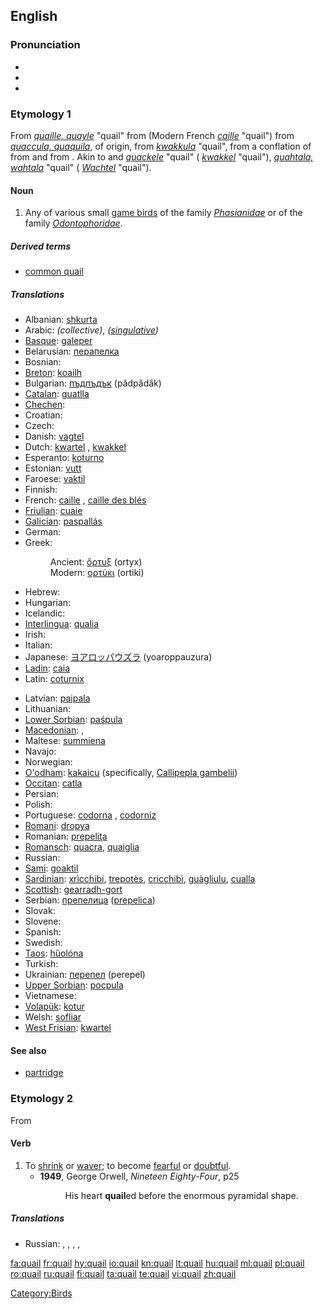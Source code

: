 {{wikipedia}}
==English==

===Pronunciation===
* {{IPA|/ˈkweɪl/}}
* {{audio|en-us-quail.ogg|Audio (US)}}
* {{rhymes|eɪl}}

===Etymology 1===
From {{etyl|enm|-}} ''[[quaille#Middle English|quaille, quayle]]'' "quail" from {{etyl|fro}} {{term|quaille}} (Modern French ''[[caille#French|caille]]'' "quail") from {{etyl|ML.}} ''[[quaccula|quaccula, quaquila]]'', of {{etyl|gem}} origin, from {{etyl|frk}} ''[[kwakkula#Frankish|kwakkula]]'' "quail", from a {{etyl|gem|-}} conflation of {{proto|Germanic|kwak-|to shake, swing|lang=en}} from {{proto|Indo-European|gwog-|to shake, swing|lang=en}} and {{proto|Germanic|hwahtalō|a bird, quail|lang=en}} from {{proto|Indo-European|kwokt-|quail|lang=en}}. Akin to {{etyl|dum|-}} and {{etyl|gml|-}} ''[[quackele#Middle Dutch|quackele]]'' "quail" ({{etyl|nl|-}} ''[[kwakkel#Dutch|kwakkel]]'' "quail"), {{etyl|goh|-}} ''[[wahtala#Old High German|quahtala, wahtala]]'' "quail" ({{etyl|de|-}} ''[[Wachtel#German|Wachtel]]'' "quail").


====Noun====
{{en-noun}}

# Any of various small [[game bird]]s of the family ''[[Phasianidae]]'' or of the family ''[[Odontophoridae]]''.

=====Derived terms=====
* [[common quail]]

=====Translations=====
{{trans-top|Any of various small game birds of the family Phasianidae or of the family Odontophoridae}}
* Albanian: [[shkurta]]
* Arabic: {{Arab|[[سمانى]]}} {{IPAchar|(sumānā)}} {{f}} ''(collective)'', {{Arab|[[سماناة]]}} {{IPAchar|(sumānāh)}} {{f}} ''([[singulative]])''
* [[Basque]]: [[galeper]]
* Belarusian: [[перапелка]] {{f}}
* Bosnian: {{t-|bs|prepelica|f}}
* [[Breton]]: [[koailh]]
* Bulgarian: [[пъдпъдък]] (pâdpâdâk) {{m}}
* [[Catalan]]: [[guatlla]] {{f}}
* [[Chechen]]: {{tø|ce|лекъ}}
* Croatian: {{t-|hr|prepelica|f}}
* Czech: {{t-|cs|křepelka|f}}
* Danish: [[vagtel]]
* Dutch: [[kwartel]] {{m}}, [[kwakkel]] {{m}}
* Esperanto: [[koturno]]
* Estonian: [[vutt]]
* Faroese: [[vaktil]]
* Finnish: {{t+|fi|viiriäinen}}
* French: [[caille]] {{f}}, [[caille des blés]] {{f}}
* [[Friulian]]: [[cuaie]]
* [[Galician]]: [[paspallás]]
* German: {{t+|de|Wachtel|f}}
* Greek:
*: Ancient: [[ὄρτυξ]] (ortyx) {{m}}
*: Modern: [[ορτύκι]] (ortiki)
* Hebrew: {{t|he|שליו|m|tr=slav}}
* Hungarian: {{t+|hu|fürj}}
* Icelandic: {{t+|is|kornhæna}}
* [[Interlingua]]: [[qualia]]
* Irish: {{t-|ga|gearg|f}}
* Italian: {{t+|it|quaglia|f}}
* Japanese: [[ヨアロッパウズラ]] (yoaroppauzura)
* [[Ladin]]: [[caia]] {{f}}
* Latin: [[coturnix]] {{f}}
{{trans-mid}}
* Latvian: [[paipala]]
* Lithuanian: {{t+|lt|putpelė|xs=Lithuanian}}
* [[Lower Sorbian]]: [[paśpula]]
* [[Macedonian]]: {{t|mk|потполошка|f|tr=potpóloška}},  {{t-|mk|препелица|f|tr=prepélica}}
* Maltese: [[summiena]] {{f}}
* Navajo: {{tø|nv|díłdánii}}
* Norwegian: {{t+|no|vaktel|m}}
* [[O'odham]]: [[kakaicu]] (specifically, [[Callipepla gambelii]])
* [[Occitan]]: [[catla]] {{f}}
* Persian: {{Arab|[[بلدرچین]]}} {{IPAchar|(belderchin)}}
* Polish: {{t+|pl|przepiórka|f}}
* Portuguese: [[codorna]] {{f}}, [[codorniz]] {{f}}
* [[Romani]]: [[dropya]] {{f}}
* Romanian: [[prepeliţa]]
* [[Romansch]]: [[quacra]], [[quaiglia]]
* Russian: {{t+|ru|перепел|m|tr=pérepel}}
* [[Sami]]: [[goaktil]]
* [[Sardinian]]: [[xrìcchibi]], [[trepotès]], [[cricchibì]], [[guàgliulu]], [[cualla]]
* [[Scottish]]: [[gearradh-gort]]
* Serbian: [[препелица]] ([[prepelica]]) {{f}}
* Slovak: {{t-|sk|prepelica|f}}
* Slovene: {{t+|sl|prepelica|f}}
* Spanish: {{t-|es|codorniz|f}}
* Swedish: {{t+|sv|vaktel}}
* [[Taos]]: [[hȕolóna]]
* Turkish: {{t+|tr|bıldırcın}}
* Ukrainian: [[перепел]] (perepel) {{m}}
* [[Upper Sorbian]]: [[pocpula]]
* Vietnamese: {{t-|vi|chim cút|xs=Vietnamese}}
* [[Volapük]]: [[kotur]]
* Welsh: [[sofliar]]
* [[West Frisian]]: [[kwartel]]
{{trans-bottom}}

====See also====
* [[partridge]]

===Etymology 2===
From {{etyl|dum}}

====Verb====
{{en-verb}}

# To [[shrink]] or [[waver]]; to become [[fearful]] or [[doubtful]].
#* '''1949''', George Orwell, ''Nineteen Eighty-Four'', p25
#*: His heart '''quail'''ed before the enormous pyramidal shape.

=====Translations=====
{{trans-top|To shrink or waver; to become fearful or doubtful}}
* Russian: {{t|ru|пасовать}}, {{t|ru|робеть}}, {{t|ru|трусить}},  {{t|ru|дрейфить|tr=dréjfit'}},  {{qualifier|vulgar}} {{t+|ru|бздеть|tr=bzdet'}}
{{trans-mid}}
{{trans-bottom}}

[[Category:Birds]]

[[fa:quail]]
[[fr:quail]]
[[hy:quail]]
[[io:quail]]
[[kn:quail]]
[[lt:quail]]
[[hu:quail]]
[[ml:quail]]
[[pl:quail]]
[[ro:quail]]
[[ru:quail]]
[[fi:quail]]
[[ta:quail]]
[[te:quail]]
[[vi:quail]]
[[zh:quail]]